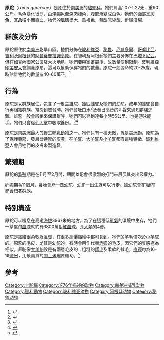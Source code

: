 {{Speciesbox
| name = 原駝
| status = LC
| status_system = iucn3.1
| status_ref = <ref name=iucn>{{IUCN2008|assessors=González, B., Funes, M., Cuéllar, E., Villalba, L., Hoces, D. & Puig, S.|year=2008|id=11186|title=Lama guanicoe|downloaded=2009-03-20}}</ref>
| image = Guanaco 09.24.jpg
| image_width = 250px
| genus = Lama
| species = guanicoe
| authority = ([[斯塔提烏斯·穆勒|Müller]], 1776)
| range_map = Lama guanicoe range map.png
| range_map_width = 210px
| range_map_caption = 原駝的分布
}}

'''原駝'''（''Lama guanicoe''）是原住於[[南美洲|南美洲]]的[[駱駝科|駱駝科]]。牠們肩高1.07-1.22米，重90公斤。毛色變化很少，由淺褐色至深肉桂色，[[腹部|腹部]]漸變成白色。牠們的面部呈灰色，[[耳朵|耳朵]]細小而直立。牠們的[[眼睛|眼睛]]很大，呈褐色，體型流線型，步履活躍。

== 群族及分佈 ==
原駝原住於[[南美洲|南美洲]]乾旱山區。牠們分佈在[[玻利維亞|玻利維亞]]、[[秘魯|秘魯]]、[[厄瓜多爾|厄瓜多爾]]、[[哥倫比亞|哥倫比亞]]、[[智利|智利]]及[[阿根廷|阿根廷]]的[[阿爾蒂普拉諾高原|阿爾蒂普拉諾高原]]。在智利及阿根廷牠們主要分佈在[[巴塔哥尼亞|巴塔哥尼亞]]，但在如[[百內國家公園|百內國家公園]]及[[大火地島|大火地島]]，牠們要與[[家畜|家畜]]競爭，故數量受到限制。玻利維亞[[印第安人|印第安人]]會飼養原駝，這可以幫助保存牠們的數量。原駝一般壽命約20-25歲。現時估計牠們的數量有40-60萬匹。<ref name=Hogan2008>{{Cite web |author=C. Michael Hogan |year=2008 |url=http://globaltwitcher.auderis.se/artspec_information.asp?thingid=42654 |title=Guanaco: ''Lama guanicoe'' |publisher=GlobalTwitcher.com |deadurl=yes |archiveurl=https://web.archive.org/web/20110304004355/http://globaltwitcher.auderis.se/artspec_information.asp?thingid=42654 |archivedate=2011-03-04 |accessdate=2009-03-20 }}</ref>

== 行為 ==
原駝是以群族居住，包含了一隻主雄駝、幾匹雌駝及牠們的幼駝。成年的雄駝會自行再組織群族。當感到威脅時，牠們會吐口水<ref>{{Cite web|url=http://kids.nationalgeographic.com/Animals/CreatureFeature/Guanaco|title=Guanaco: Photos, Video, Facts, E-card, Map|author=National Geographic|accessdate=2009-03-20|archive-date=2010-04-14|archive-url=https://web.archive.org/web/20100414190921/http://kids.nationalgeographic.com/Animals/CreatureFeature/Guanaco|dead-url=no}}</ref>及發出高音的叫聲來通知群族逃難。雄駝一般會殿後來保護群族。牠們可以奔跑達每小時56公里，也是游泳能手。牠們只會從[[仙人掌|仙人掌]]中吸取養份。<ref>{{Cite web|url=http://animal.discovery.com/guides/mammals/habitat/aridland/guanaco.html|title=Guanacos|author=Animal Planet|accessdate=2009-03-20|archive-date=2011-06-13|archive-url=https://web.archive.org/web/20110613015246/http://animal.discovery.com/guides/mammals/habitat/aridland/guanaco.html|dead-url=no}}</ref><ref>{{Cite web |url=http://www.nal.usda.gov/awic/pubs/llama.htm#top |title=Information Resources on the South American Camelids: llamas, alpacas, guanacos, and vicunas 1967-2003 |author=Jean Larson and Judith Ho |accessdate=2009-03-20 |date=November 2001 |deadurl=yes |archiveurl=https://web.archive.org/web/20140502005035/http://www.nal.usda.gov/awic/pubs/llama.htm#top |archivedate=2014-05-02 }}</ref>

原駝是[[南美洲|南美洲]]最大的野生[[哺乳動物|哺乳動物]]之一。牠們只有一種天敵，就是[[美洲獅|美洲獅]]。原駝為了保護[[頸部|頸部]]，發展出特厚的[[皮膚|皮膚]]，在[[羊駝|羊駝]]、[[大羊駝|大羊駝]]及[[小羊駝|小羊駝]]都有這種特徵。[[玻利維亞|玻利維亞]]人會用牠們的皮膚來製造鞋。

== 繁殖期 ==
原駝的[[繁殖|繁殖]]期是在11月至2月間，期間雄駝會很激烈的打鬥來展示其突出及權力。

[[妊娠期|妊娠期]]為11個月，每胎會產一匹幼駝。幼駝一出生就可以行走。雄幼駝會在1歲前都會跟著群族。

== 特別構造 ==
原駝可以棲息在高達[[海拔|海拔]]3962米的地方。為了在這種低[[氧氣|氧氣]]的環境中生存，牠們一茶匙的[[血液|血液]]就約有6800萬個[[紅血球|紅血球]]，是[[人類|人類]]的4倍。

原駝是[[纖維|纖維]]很柔軟及溫暖，在很多高價纖維中都可見到。牠們的羊毛僅次於[[小羊駝|小羊駝]]的。原駝的毛皮，尤其是幼駝的，有時會用作代替[[赤狐|赤狐]]的毛皮，因它們的質感極為相似。原駝像[[大羊駝|大羊駝]]般是有兩層毛皮的：粗糙的[[護毛|護毛]]及柔軟的絨毛，[[直徑|直徑]]約為16-18[[微米|微米]]，比最高質的[[開士米|開士米]]還要纖幼。<ref>{{cite web |url=http://www.llama.org/llama_fiber.htm |work=International Llama Association |title=Llama Fiber |date=2007-04-17 |author=Beula Williams |accessdate=2009-03-20 |archive-date=2018-11-06 |archive-url=https://web.archive.org/web/20181106171527/http://www.llama.org/llama_fiber.htm |dead-url=no }}</ref>

== 參考 ==
{{Species|Lama_guanicoe}}
{{Commons and category|Lama_guanicoe|原駝|Lama_guanicoe}}
{{reflist}}

{{Artiodactyla|T.}}
{{Taxonbar|from=Q172886}}

[[Category:羊駝屬|Category:羊駝屬]]
[[Category:1776年描述的动物|Category:1776年描述的动物]]
[[Category:南美洲哺乳动物|Category:南美洲哺乳动物]]
[[Category:智利動物|Category:智利動物]]
[[Category:玻利维亚动物|Category:玻利维亚动物]]
[[Category:阿根廷动物|Category:阿根廷动物]]
[[Category:秘鲁动物|Category:秘鲁动物]]